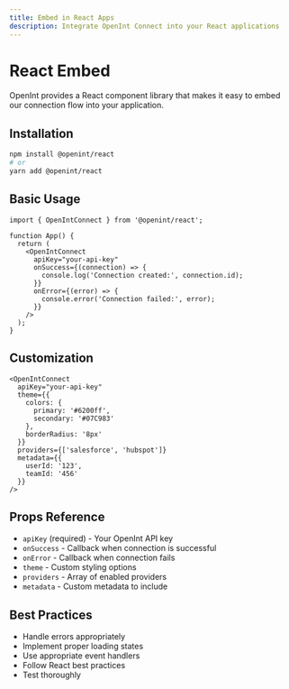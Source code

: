 ```yaml
---
title: Embed in React Apps
description: Integrate OpenInt Connect into your React applications
---
```


# React Embed

OpenInt provides a React component library that makes it easy to embed our connection flow into your application.

## Installation

```bash
npm install @openint/react
# or
yarn add @openint/react
```

## Basic Usage

```tsx
import { OpenIntConnect } from '@openint/react';

function App() {
  return (
    <OpenIntConnect
      apiKey="your-api-key"
      onSuccess={(connection) => {
        console.log('Connection created:', connection.id);
      }}
      onError={(error) => {
        console.error('Connection failed:', error);
      }}
    />
  );
}
```

## Customization

```tsx
<OpenIntConnect
  apiKey="your-api-key"
  theme={{
    colors: {
      primary: '#6200ff',
      secondary: '#07C983'
    },
    borderRadius: '8px'
  }}
  providers={['salesforce', 'hubspot']}
  metadata={{
    userId: '123',
    teamId: '456'
  }}
/>
```

## Props Reference

- `apiKey` (required) - Your OpenInt API key
- `onSuccess` - Callback when connection is successful
- `onError` - Callback when connection fails
- `theme` - Custom styling options
- `providers` - Array of enabled providers
- `metadata` - Custom metadata to include

## Best Practices

- Handle errors appropriately
- Implement proper loading states
- Use appropriate event handlers
- Follow React best practices
- Test thoroughly
